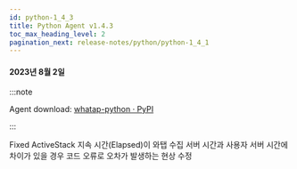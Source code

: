```yaml
---
id: python-1_4_3
title: Python Agent v1.4.3
toc_max_heading_level: 2
pagination_next: release-notes/python/python-1_4_1
---
```


#### 2023년 8월 2일

:::note

Agent download: [whatap-python · PyPI](https://pypi.org/project/whatap-python/1.4.2/)

:::

<p><Status>Fixed</Status> ActiveStack 지속 시간(Elapsed)이 와탭 수집 서버 시간과 사용자 서버 시간에 차이가 있을 경우 코드 오류로 오차가 발생하는 현상 수정</p>
